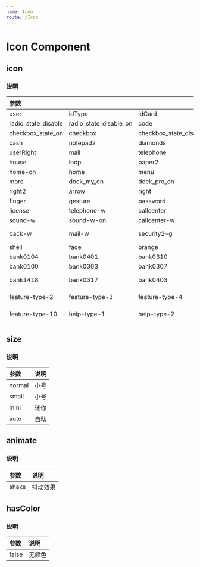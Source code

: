 ```yaml
---
name: Icon
route: /Icon
---
```



# Icon Component

## icon
<Playground>
    <div className='am-g-8'>
        <div><Icon icon='user' /></div>
        <div><Icon icon='idType' /></div>
        <div><Icon icon='idCard' /></div>
        <div><Icon icon='phone' /></div>
        <div><Icon icon='card' /></div>
        <div><Icon icon='correct' /></div>
        <div><Icon icon='radio_state_on' /></div>
        <div><Icon icon='radio' /></div>
    </div>
    <div className='am-g-8'>
        <div><Icon icon='radio_state_disable' /></div>
        <div><Icon icon='radio_state_disable_on' /></div>
        <div><Icon icon='code' /></div>
        <div><Icon icon='notepad' /></div>
        <div><Icon icon='security' /></div>
        <div><Icon icon='edit' /></div>
        <div><Icon icon='lock' /></div>
        <div><Icon icon='help' /></div>
    </div>
    <div className='am-g-8'>
        <div><Icon icon='checkbox_state_on' /></div>
        <div><Icon icon='checkbox' /></div>
        <div><Icon icon='checkbox_state_disable' /></div>
        <div><Icon icon='checkbox_state_disable_on' /></div>
        <div><Icon icon='magezine' /></div>
        <div><Icon icon='briefcase' /></div>
        <div><Icon icon='guidepost' /></div>
        <div><Icon icon='paper' /></div>
    </div>
    <div className='am-g-8'>
        <div><Icon icon='cash' /></div>
        <div><Icon icon='notepad2' /></div>
        <div><Icon icon='diamonds' /></div>
        <div><Icon icon='coin' /></div>
        <div><Icon icon='waiting' /></div>
        <div><Icon icon='medal' /></div>
        <div><Icon icon='clothbag' /></div>
        <div><Icon icon='wallet' /></div>
    </div>
    <div className='am-g-8'>
        <div><Icon icon='userRight' /></div>
        <div><Icon icon='mail' /></div>
        <div><Icon icon='telephone' /></div>
        <div><Icon icon='phoneBack' /></div>
        <div><Icon icon='phoneRight' /></div>
        <div><Icon icon='code2' /></div>
        <div><Icon icon='idType2' /></div>
        <div><Icon icon='rmb' /></div>
    </div>
    <div className='am-g-8'>
        <div><Icon icon='house' /></div>
        <div><Icon icon='loop' /></div>
        <div><Icon icon='paper2' /></div>
        <div><Icon icon='coin2' /></div>
        <div><Icon icon='coupon' /></div>
        <div><Icon icon='friend' /></div>
        <div><Icon icon='coupon2' /></div>
        <div><Icon icon='radio-w' /></div>
    </div>
    <div className='am-g-8'>
        <div><Icon icon='home-on' /></div>
        <div><Icon icon='home' /></div>
        <div><Icon icon='menu' /></div>
        <div><Icon icon='history' /></div>
        <div><Icon icon='about' /></div>
        <div><Icon icon='filter' /></div>
        <div><Icon icon='money' /></div>
        <div><Icon icon='forward' /></div>
    </div>
    <div className='am-g-8'>
        <div><Icon icon='more' /></div>
        <div><Icon icon='dock_my_on' /></div>
        <div><Icon icon='dock_pro_on' /></div>
        <div><Icon icon='dock_home_on' /></div>
        <div><Icon icon='location' /></div>
        <div><Icon icon='gold' /></div>
        <div><Icon icon='security2' /></div>
        <div><Icon icon='camera' /></div>
    </div>
    <div className='am-g-8'>
        <div><Icon icon='right2' /></div>
        <div><Icon icon='arrow' /></div>
        <div><Icon icon='right' /></div>
        <div><Icon icon='dock_my' /></div>
        <div><Icon icon='dock_pro' /></div>
        <div><Icon icon='dock_home' /></div>
        <div><Icon icon='keyboard' /></div>
        <div><Icon icon='inputedit' /></div>
    </div>
    <div className='am-g-8'>
        <div><Icon icon='finger' /></div>
        <div><Icon icon='gesture' /></div>
        <div><Icon icon='password' /></div>
        <div><Icon icon='info-w' /></div>
        <div><Icon icon='info' /></div>
        <div><Icon icon='radio_type2_state_on' /></div>
        <div><Icon icon='word' /></div>
        <div><Icon icon='pdf' /></div>
    </div>
    <div className='am-g-8'>
        <div><Icon icon='license' /></div>
        <div style={{'background-color':'grey'}}><Icon icon='telephone-w' /></div>
        <div><Icon icon='callcenter' /></div>
        <div style={{'background-color':'grey'}}><Icon icon='slidedown-w' /></div>
        <div><Icon icon='delete' /></div>
        <div><Icon icon='close' /></div>
        <div><Icon icon='back' /></div>
        <div style={{'background-color':'grey'}}><Icon icon='help-w' /></div>
    </div>
    <div className='am-g-8' style={{'background-color':'grey'}}>
        <div><Icon icon='sound-w' /></div>
        <div><Icon icon='sound-w-on' /></div>
        <div><Icon icon='callcenter-w' /></div>
        <div><Icon icon='eye-w' /></div>
        <div><Icon icon='eye-w-on' /></div>
        <div><Icon icon='refresh-w' /></div>
        <div><Icon icon='delete-w' /></div>
        <div><Icon icon='close-w' /></div>
    </div>
    <div className='am-g-8'>
        <div style={{'background-color':'grey'}}><Icon icon='back-w' /></div>
        <div style={{'background-color':'grey'}}><Icon icon='mail-w' /></div>
        <div><Icon icon='security2-g' /></div>
        <div><Icon icon='logo-g' /></div>
        <div><Icon icon='callcenter-g' /></div>
        <div style={{'background-color':'grey'}}><Icon icon='delete-bw' /></div>
        <div><Icon icon='offline' /></div>
        <div><Icon icon='infoRed' /></div>
    </div>
    <div className='am-g-8'>
        <div><Icon icon='shell' /></div>
        <div><Icon icon='face' /></div>
        <div><Icon icon='orange' /></div>
        <div><Icon icon='excel' /></div>
        <div><Icon icon='bank0308' /></div>
        <div><Icon icon='bank0105' /></div>
        <div><Icon icon='bank0301' /></div>
        <div><Icon icon='bank0102' /></div>
    </div>
    <div className='am-g-8'>
        <div><Icon icon='bank0104' /></div>
        <div><Icon icon='bank0401' /></div>
        <div><Icon icon='bank0310' /></div>
        <div><Icon icon='bank0302' /></div>
        <div><Icon icon='bank0103' /></div>
        <div><Icon icon='bank0309' /></div>
        <div><Icon icon='bank0305' /></div>
        <div><Icon icon='bank0306' /></div>
    </div>
    <div className='am-g-8'>
        <div><Icon icon='bank0100' /></div>
        <div><Icon icon='bank0303' /></div>
        <div><Icon icon='bank0307' /></div>
        <div><Icon icon='bank0410' /></div>
        <div><Icon icon='bank1005' /></div>
        <div><Icon icon='bank1006' /></div>
        <div><Icon icon='bank0304' /></div>
        <div><Icon icon='bank0450' /></div>
    </div>
    <div className='am-g-8'>
        <div><Icon icon='bank1418' /></div>
        <div><Icon icon='bank0317' /></div>
        <div><Icon icon='bank0403' /></div>
        <div><Icon icon='bank0508' /></div>
        <div><Icon icon='bank6311' /></div>
        <div><Icon icon='bank0408' /></div>
        <div><Icon icon='bank0424' /></div>
        <div><Icon icon='feature-type-1' /></div>
    </div>
    <div className='am-g-8'>
        <div><Icon icon='feature-type-2' /></div>
        <div><Icon icon='feature-type-3' /></div>
        <div><Icon icon='feature-type-4' /></div>
        <div><Icon icon='feature-type-5' /></div>
        <div><Icon icon='feature-type-6' /></div>
        <div><Icon icon='feature-type-7' /></div>
        <div><Icon icon='feature-type-8' /></div>
        <div><Icon icon='feature-type-9' /></div>
    </div>
    <div className='am-g-8'>
        <div><Icon icon='feature-type-10' /></div>
        <div><Icon icon='help-type-1' /></div>
        <div><Icon icon='help-type-2' /></div>
        <div><Icon icon='help-type-3' /></div>
        <div><Icon icon='help-type-4' /></div>
    </div>
</Playground>

### 说明
|        参数         |                        |                        |                           |                |                      |                |                |
| :------------------ | :--------------------- | :--------------------- | :------------------------ | :------------- | :------------------- | :------------- | :------------- |
| user                | idType                 | idCard                 | phone                     | card           | correct              | radio_state_on | radio          |
| radio_state_disable | radio_state_disable_on | code                   | notepad                   | security       | edit                 | lock           | help           |
| checkbox_state_on   | checkbox               | checkbox_state_disable | checkbox_state_disable_on | magezine       | briefcase            | guidepost      | paper          |
| cash                | notepad2               | diamonds               | coin                      | waiting        | medal                | clothbag       | wallet         |
| userRight           | mail                   | telephone              | phoneBack                 | phoneRight     | code2                | idType2        | rmb            |
| house               | loop                   | paper2                 | coin2                     | coupon         | friend               | coupon2        | radio-w        |
| home-on             | home                   | menu                   | history                   | about          | filter               | money          | forward        |
| more                | dock_my_on             | dock_pro_on            | dock_home_on              | location       | gold                 | security2      | camera         |
| right2              | arrow                  | right                  | dock_my                   | dock_pro       | dock_home            | keyboard       | inputedit      |
| finger              | gesture                | password               | info-w                    | info           | radio_type2_state_on | word           | pdf            |
| license             | telephone-w            | callcenter             | slidedown-w               | delete         | close                | back           | help-w         |
| sound-w             | sound-w-on             | callcenter-w           | eye-w                     | eye-w-on       | refresh-w            | delete-w       | close-w        |
| back-w              | mail-w                 | security2-g            | logo-g                    | callcenter-g   | delete-bw            | offline        | infoRed        |
| shell               | face                   | orange                 | excel                     | bank0308       | bank0105             | bank0301       | bank0102       |
| bank0104            | bank0401               | bank0310               | bank0302                  | bank0103       | bank0309             | bank0305       | bank0306       |
| bank0100            | bank0303               | bank0307               | bank0410                  | bank1005       | bank1006             | bank0304       | bank0450       |
| bank1418            | bank0317               | bank0403               | bank0508                  | bank6311       | bank0408             | bank0424       | feature-type-1 |
| feature-type-2      | feature-type-3         | feature-type-4         | feature-type-5            | feature-type-6 | feature-type-7       | feature-type-8 | feature-type-9 |
| feature-type-10     | help-type-1            | help-type-2            | help-type-3               | help-type-4    |                      |                |                |

## size
<Playground>
    <Icon icon='feature-type-1' />
    <Icon icon='feature-type-1' size='small' />
    <Icon icon='feature-type-1' size='mini' />
    <div className='am-g-6'>
        <Icon icon='feature-type-1' size='auto' />
    </div>
</Playground>

### 说明
|  参数  | 说明 |
| :----- | :--- |
| normal | 小号 |
| small  | 小号 |
| mini   | 迷你 |
| auto   | 自动 |

## animate
<Playground>
    <Icon icon='user' animate='shake' />
</Playground>

### 说明
| 参数  |   说明   |
| :---- | :------- |
| shake | 抖动效果 |

## hasColor
<Playground>
    <Icon icon='user' hasColor />
    <Icon icon='user' hasColor={false} />
</Playground>

### 说明
| 参数  |  说明  |
| :---- | :----- |
| false | 无颜色 |

